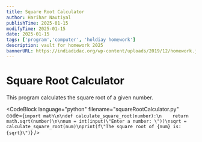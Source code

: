 ```yaml
---
title: Square Root Calculator
author: Harihar Nautiyal
publishTime: 2025-01-15
modifyTime: 2025-01-15
date: 2025-01-15
tags: ['program','computer', 'holdiay homework']
description: vault for homework 2025
bannerURL: https://indiadidac.org/wp-content/uploads/2019/12/homework.jpg
---
```


# Square Root Calculator

This program calculates the square root of a given number.

<CodeBlock
language="python"
filename="squareRootCalculator.py"
code={`import math\n\ndef calculate_square_root(number):\n    return math.sqrt(number)\n\nnum = int(input(\"Enter a number: \"))\nsqrt = calculate_square_root(num)\nprint(f\"The square root of {num} is: {sqrt}\")`}
/>
